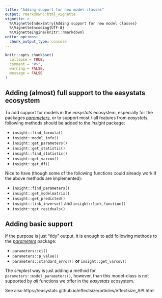 ```yaml
---
title: "Adding support for new model classes"
output: rmarkdown::html_vignette
vignette: >
  %\VignetteIndexEntry{Adding support for new model classes}
  %\VignetteEncoding{UTF-8}
  %\VignetteEngine{knitr::rmarkdown}
editor_options:
  chunk_output_type: console
---
```


```r
knitr::opts_chunk$set(
  collapse = TRUE,
  comment = "#>",
  warning = FALSE,
  message = FALSE
)
```

## Adding (almost) full support to the easystats ecosystem

To add support for models in the _easystats_ ecosystem, especially for the packages [_parameters_](https://easystats.github.io/parameters/), or to support most / all features from _easystats_, following methods should be added to the _insight_ package:

- `insight::find_formula()`
- `insight::model_info()`
- `insight::get_parameters()`
- `insight::get_statistic()`
- `insight::find_statistic()`
- `insight::get_varcov()`
- `insight::get_df()`

Nice to have (though some of the following functions could already work if the above methods are implemented):

- `insight::find_parameters()`
- `insight::get_modelmatrix()`
- `insight::get_predicted()`
- `insight::link_inverse()` and `insight::link_function()`
- `insight::get_residuals()`

## Adding basic support

If the purpose is just "tidy" output, it is enough to add following methods to the [_parameters_](https://easystats.github.io/parameters/) package:

- `parameters::ci()`
- `parameters::p_value()`
- `parameters::standard_error()` **or** `insight::get_varcov()`

The _simplest_ way is just adding a method for `parameters::model_parameters()`, however, than this model-class is not supported by _all_ functions we offer in the _easystats_ ecosystem.

See also https://easystats.github.io/effectsize/articles/effectsize_API.html
